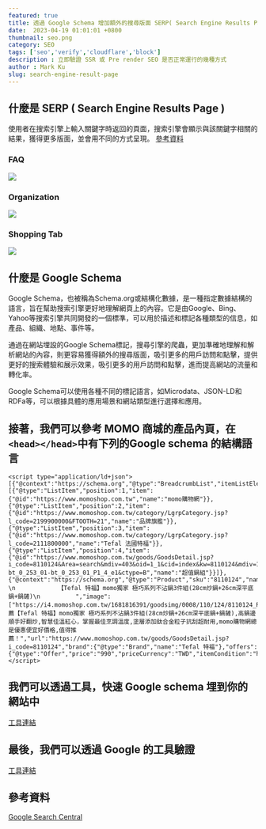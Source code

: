 ```yaml
---
featured: true
title: 透過 Google Schema 增加額外的搜尋版面 SERP( Search Engine Results Page )
date:  2023-04-19 01:01:01 +0800
thumbnail: seo.png
category: SEO
tags: ['seo','verify','cloudflare','block']
description : 立即驗證 SSR 或 Pre render SEO 是否正常運行的幾種方式
author : Mark Ku
slug: search-engine-result-page
---
```

## 什麼是  SERP ( Search Engine Results Page )
使用者在搜索引擎上輸入關鍵字時返回的頁面，搜索引擎會顯示與該關鍵字相關的結果，獲得更多版面，並會用不同的方式呈現。 [參考資料](https://www.semrush.com/blog/serp-features-guide/)

### FAQ
![](https://i.imgur.com/dDnRqXb.png)
### Organization
![](https://i.imgur.com/cpDu4KC.png)

### Shopping Tab
![](https://i.imgur.com/5CRjHEF.png)


## 什麼是 Google Schema 
Google Schema，也被稱為Schema.org或結構化數據，是一種指定數據結構的語言，旨在幫助搜索引擎更好地理解網頁上的內容。它是由Google、Bing、Yahoo等搜索引擎共同開發的一個標準，可以用於描述和標記各種類型的信息，如產品、組織、地點、事件等。

通過在網站埋設的Google Schema標記，搜尋引擎的爬蟲，更加準確地理解和解析網站的內容，則更容易獲得額外的搜尋版面，吸引更多的用戶訪問和點擊，提供更好的搜索體驗和展示效果，吸引更多的用戶訪問和點擊，進而提高網站的流量和轉化率。

Google Schema可以使用各種不同的標記語言，如Microdata、JSON-LD和RDFa等，可以根據具體的應用場景和網站類型進行選擇和應用。

## 接著，我們可以參考 MOMO 商城的產品內頁，在 `<head></head>`中有下列的Google schema 的結構語言
```
<script type="application/ld+json">[{"@context":"https://schema.org","@type":"BreadcrumbList","itemListElement":[{"@type":"ListItem","position":1,"item":{"@id":"https://www.momoshop.com.tw","name":"momo購物網"}},{"@type":"ListItem","position":2,"item":{"@id":"https://www.momoshop.com.tw/category/LgrpCategory.jsp?l_code=2199900000&FTOOTH=21","name":"品牌旗艦"}},{"@type":"ListItem","position":3,"item":{"@id":"https://www.momoshop.com.tw/category/LgrpCategory.jsp?l_code=2111800000","name":"Tefal 法國特福"}},{"@type":"ListItem","position":4,"item":{"@id":"https://www.momoshop.com.tw/goods/GoodsDetail.jsp?i_code=8110124&Area=search&mdiv=403&oid=1_1&cid=index&kw=8110124&mdiv=1099900000-bt_0_253_01-bt_0_253_01_P1_4_e1&ctype=B","name":"超值鍋組"}}]},{"@context":"https://schema.org","@type":"Product","sku":"8110124","name":"\n            \n            【Tefal 特福】momo獨家 極巧系列不沾鍋3件組(28cm炒鍋+26cm深平底鍋+鍋鏟)\n          ","image":["https://i4.momoshop.com.tw/1681816391/goodsimg/0008/110/124/8110124_R.webp","https://i1.momoshop.com.tw/1681816391/goodsimg/0008/110/124/8110124_R1.webp","https://i2.momoshop.com.tw/1681816391/goodsimg/0008/110/124/8110124_R2.webp","https://i3.momoshop.com.tw/1681816391/goodsimg/0008/110/124/8110124_R3.webp","https://i4.momoshop.com.tw/1681816391/goodsimg/0008/110/124/8110124_R4.webp","https://i1.momoshop.com.tw/1681816391/goodsimg/0008/110/124/8110124_R5.webp"],"description":"推薦【Tefal 特福】momo獨家 極巧系列不沾鍋3件組(28cm炒鍋+26cm深平底鍋+鍋鏟),高鍋邊順手好翻炒,智慧佳溫紅心，掌握最佳烹調溫度,塗層添加鈦合金粒子抗刮超耐用,momo購物網總是優惠便宜好價格,值得推薦！","url":"https://www.momoshop.com.tw/goods/GoodsDetail.jsp?i_code=8110124","brand":{"@type":"Brand","name":"Tefal 特福"},"offers":{"@type":"Offer","price":"990","priceCurrency":"TWD","itemCondition":"https://schema.org/NewCondition","availability":"https://schema.org/InStock"}}]</script>
```

## 我們可以透過工具，快速 Google schema 埋到你的網站中
[工具連結](https://technicalseo.com/tools/schema-markup-generator/)

## 最後，我們可以透過 Google 的工具驗證
[工具連結](https://developers.google.com/search/docs/appearance/structured-data)

## 參考資料
[Google Search Central](https://developers.google.com/search/docs/appearance/structured-data/product#microdata_1)
